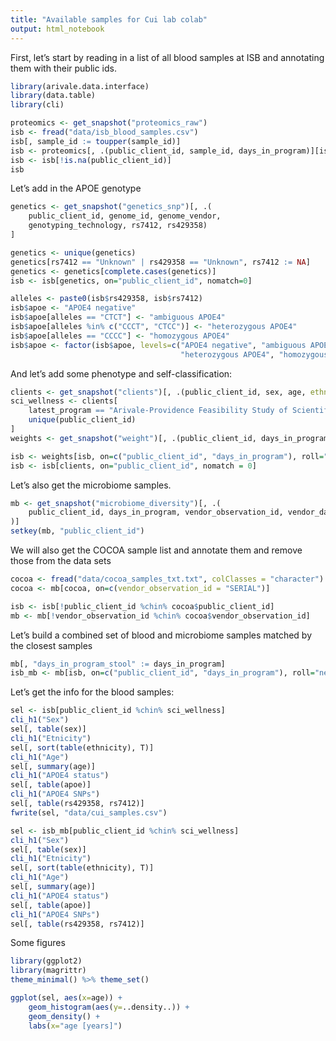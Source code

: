```yaml
---
title: "Available samples for Cui lab colab"
output: html_notebook
---
```


First, let's start by reading in a list of all blood samples at ISB and annotating them with their
public ids.

```r
library(arivale.data.interface)
library(data.table)
library(cli)

proteomics <- get_snapshot("proteomics_raw")
isb <- fread("data/isb_blood_samples.csv")
isb[, sample_id := toupper(sample_id)]
isb <- proteomics[, .(public_client_id, sample_id, days_in_program)][isb, on = "sample_id"]
isb <- isb[!is.na(public_client_id)]
isb
```

Let's add in the APOE genotype

```r
genetics <- get_snapshot("genetics_snp")[, .(
    public_client_id, genome_id, genome_vendor, 
    genotyping_technology, rs7412, rs429358)
]

genetics <- unique(genetics)
genetics[rs7412 == "Unknown" | rs429358 == "Unknown", rs7412 := NA]
genetics <- genetics[complete.cases(genetics)]
isb <- isb[genetics, on="public_client_id", nomatch=0]

alleles <- paste0(isb$rs429358, isb$rs7412)
isb$apoe <- "APOE4 negative"
isb$apoe[alleles == "CTCT"] <- "ambiguous APOE4"
isb$apoe[alleles %in% c("CCCT", "CTCC")] <- "heterozygous APOE4"
isb$apoe[alleles == "CCCC"] <- "homozygous APOE4"
isb$apoe <- factor(isb$apoe, levels=c("APOE4 negative", "ambiguous APOE4", 
                                      "heterozygous APOE4", "homozygous APOE4"))
```

And let's add some phenotype and self-classification:

```r
clients <- get_snapshot("clients")[, .(public_client_id, sex, age, ethnicity=race,  latest_program)]
sci_wellness <- clients[
    latest_program == "Arivale-Providence Feasibility Study of Scientific Wellness",
    unique(public_client_id)
]
weights <- get_snapshot("weight")[, .(public_client_id, days_in_program, BMI_CALC)]

isb <- weights[isb, on=c("public_client_id", "days_in_program"), roll="nearest", mult="first", nomatch=0]
isb <- isb[clients, on="public_client_id", nomatch = 0]
```

Let's also get the microbiome samples.

```r
mb <- get_snapshot("microbiome_diversity")[, .(
    public_client_id, days_in_program, vendor_observation_id, vendor_dashboard, diversity_shannon
)]
setkey(mb, "public_client_id")
```

We will also get the COCOA sample list and annotate them and remove those from the data sets

```r
cocoa <- fread("data/cocoa_samples_txt.txt", colClasses = "character")
cocoa <- mb[cocoa, on=c(vendor_observation_id = "SERIAL")]

isb <- isb[!public_client_id %chin% cocoa$public_client_id]
mb <- mb[!vendor_observation_id %chin% cocoa$vendor_observation_id]
```

Let's build a combined set of blood and microbiome samples matched by the closest samples

```r
mb[, "days_in_program_stool" := days_in_program]
isb_mb <- mb[isb, on=c("public_client_id", "days_in_program"), roll="nearest", mult="first", nomatch=0]
```

Let's get the info for the blood samples:

```r
sel <- isb[public_client_id %chin% sci_wellness]
cli_h1("Sex")
sel[, table(sex)]
cli_h1("Etnicity")
sel[, sort(table(ethnicity), T)]
cli_h1("Age")
sel[, summary(age)]
cli_h1("APOE4 status")
sel[, table(apoe)]
cli_h1("APOE4 SNPs")
sel[, table(rs429358, rs7412)]
fwrite(sel, "data/cui_samples.csv")
```

```r
sel <- isb_mb[public_client_id %chin% sci_wellness]
cli_h1("Sex")
sel[, table(sex)]
cli_h1("Etnicity")
sel[, sort(table(ethnicity), T)]
cli_h1("Age")
sel[, summary(age)]
cli_h1("APOE4 status")
sel[, table(apoe)]
cli_h1("APOE4 SNPs")
sel[, table(rs429358, rs7412)]
```

Some figures

```r
library(ggplot2)
library(magrittr)
theme_minimal() %>% theme_set()

ggplot(sel, aes(x=age)) +
    geom_histogram(aes(y=..density..)) +
    geom_density() +
    labs(x="age [years]")
```